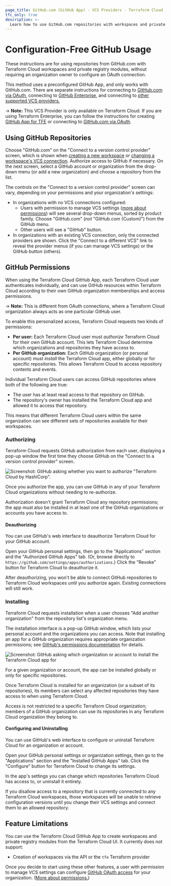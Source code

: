 ```yaml
---
page_title: GitHub.com (GitHub App) - VCS Providers - Terraform Cloud
tfc_only: true
description: >-
  Learn how to use GitHub.com repositories with workspaces and private registry modules, without requiring an organization owner to configure an OAuth connection.
---
```


[private module registry]: /terraform/cloud-docs/registry

[policy sets]: /terraform/cloud-docs/policy-enforcement/manage-policy-sets

[vcs settings]: /terraform/cloud-docs/workspaces/settings/vcs

[create]: /terraform/cloud-docs/workspaces/creating

[owners]: /terraform/cloud-docs/users-teams-organizations/teams#the-owners-team

# Configuration-Free GitHub Usage

These instructions are for using repositories from GitHub.com with Terraform Cloud workspaces and private registry modules, without requiring an organization owner to configure an OAuth connection.

This method uses a preconfigured GitHub App, and only works with GitHub.com. There are separate instructions for connecting to [GitHub.com via OAuth](/terraform/cloud-docs/vcs/github), connecting to [GitHub Enterprise](/terraform/cloud-docs/vcs/github-enterprise), and connecting to [other supported VCS providers.](/terraform/cloud-docs/vcs)

-> **Note:** This VCS Provider is only available on Terraform Cloud. If you are using Terraform Enterprise, you can follow the instructions for creating [GitHub App for TFE](/terraform/enterprise/admin/application/github-app-integration) or connecting to [GitHub.com via OAuth](/terraform/cloud-docs/vcs/github).

## Using GitHub Repositories

Choose "GitHub.com" on the "Connect to a version control provider" screen, which is shown when [creating a new workspace][create] or [changing a workspace's VCS connection][vcs settings]. Authorize access to GitHub if necessary. On the next screen, select a GitHub account or organization from the drop-down menu (or add a new organization) and choose a repository from the list.

The controls on the "Connect to a version control provider" screen can vary, depending on your permissions and your organization's settings:

- In organizations with no VCS connections configured:
  - Users with permission to manage VCS settings ([more about permissions](/terraform/cloud-docs/users-teams-organizations/permissions)) will see several drop-down menus, sorted by product family. Choose "GitHub.com" (_not_ "GitHub.com (Custom)") from the GitHub menu.
  - Other users will see a "GitHub" button.
- In organizations with an existing VCS connection, only the connected providers are shown. Click the "Connect to a different VCS" link to reveal the provider menus (if you can manage VCS settings) or the GitHub button (others).

[permissions-citation]: #intentionally-unused---keep-for-maintainers

## GitHub Permissions

When using the Terraform Cloud GitHub App, each Terraform Cloud user authenticates individually, and can use GitHub resources within Terraform Cloud according to their own GitHub organization memberships and access permissions.

-> **Note:** This is different from OAuth connections, where a Terraform Cloud organization always acts as one particular GitHub user.

To enable this personalized access, Terraform Cloud requests two kinds of permissions:

- **Per user:** Each Terraform Cloud user must _authorize_ Terraform Cloud for their own GitHub account. This lets Terraform Cloud determine which organizations and repositories they have access to.
- **Per GitHub organization:** Each GitHub organization (or personal account) must _install_ the Terraform Cloud app, either globally or for specific repositories. This allows Terraform Cloud to access repository contents and events.

Individual Terraform Cloud users can access GitHub repositories where both of the following are true:

- The user has at least read access to that repository on GitHub.
- The repository's owner has installed the Terraform Cloud app and allowed it to access that repository.

This means that different Terraform Cloud users within the same organization can see different sets of repositories available for their workspaces.

### Authorizing

Terraform Cloud requests GitHub authorization from each user, displaying a pop-up window the first time they choose GitHub on the "Connect to a version control provider" screen.

![Screenshot: GitHub asking whether you want to authorize "Terraform Cloud by HashiCorp".](/img/docs/gh-app-authorize.png)

Once you authorize the app, you can use GitHub in any of your Terraform Cloud organizations without needing to re-authorize.

Authorization doesn't grant Terraform Cloud any repository permissions; the app must also be installed in at least one of the GitHub organizations or accounts you have access to.

#### Deauthorizing

You can use GitHub's web interface to deauthorize Terraform Cloud for your GitHub account.

Open your GitHub personal settings, then go to the "Applications" section and the "Authorized GitHub Apps" tab. (Or, browse directly to `https://github.com/settings/apps/authorizations`.) Click the "Revoke" button for Terraform Cloud to deauthorize it.

After deauthorizing, you won't be able to connect GitHub repositories to Terraform Cloud workspaces until you authorize again. Existing connections will still work.

### Installing

Terraform Cloud requests installation when a user chooses "Add another organization" from the repository list's organization menu.

The installation interface is a pop-up GitHub window, which lists your personal account and the organizations you can access. Note that installing an app for a GitHub organization requires appropriate organization permissions; see [GitHub's permissions documentation](https://help.github.com/en/github/setting-up-and-managing-organizations-and-teams/permission-levels-for-an-organization#github-app-managers) for details.

![Screenshot: GitHub asking which organization or account to install the Terraform Cloud app for](/img/docs/gh-app-install-pick.png)

For a given organization or account, the app can be installed globally or only for specific repositories.

Once Terraform Cloud is installed for an organization (or a subset of its repositories), its members can select any affected repositories they have access to when using Terraform Cloud.

Access is not restricted to a specific Terraform Cloud organization; members of a GitHub organization can use its repositories in any Terraform Cloud organization they belong to.

#### Configuring and Uninstalling

You can use GitHub's web interface to configure or uninstall Terraform Cloud for an organization or account.

Open your GitHub personal settings or organization settings, then go to the "Applications" section and the "Installed GitHub Apps" tab. Click the "Configure" button for Terraform Cloud to change its settings.

In the app's settings you can change which repositories Terraform Cloud has access to, or uninstall it entirely.

If you disallow access to a repository that is currently connected to any Terraform Cloud workspaces, those workspaces will be unable to retrieve configuration versions until you change their VCS settings and connect them to an allowed repository.

## Feature Limitations

You can use the Terraform Cloud GitHub App to create workspaces and private registry modules from the Terraform Cloud UI. It currently does not support:

- Creation of workspaces via the API or the `tfe` Terraform provider

Once you decide to start using these other features, a user with permission to manage VCS settings can configure [GitHub OAuth access](/terraform/cloud-docs/vcs/github) for your organization. ([More about permissions.](/terraform/cloud-docs/users-teams-organizations/permissions))

[permissions-citation]: #intentionally-unused---keep-for-maintainers

